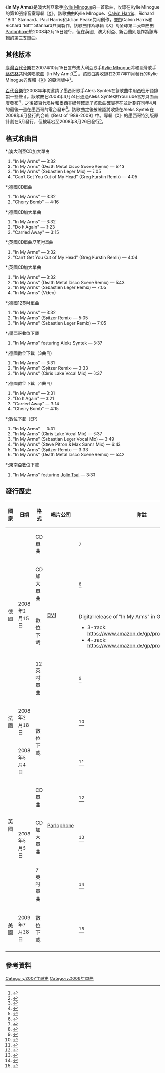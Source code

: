 {{Infobox song
| name       = In My Arms
| cover      = KylieInMyArmsCover.png
| type       = single
| artist     = [[凯莉·米洛|Kylie Minogue]]
| album      = [[X_(凱莉·米洛專輯)|X]]
| B-side     = {{hlist|"Carried Away"|"Cherry Bomb"|"Do It Again"}}
| released   = {{Start date|2008|02|15}}
| format     = {{hlist|[[黑膠唱片|7英吋]]|[[黑膠唱片|12英吋]]|[[CD單曲|CD]]|[[數位音樂下載|數位下載]]}}
| recorded   = 2007年
| studio     = {{hlist|EMI Publishing Studios|Olympic Studios（[[伦敦|倫敦]]）}}
| genre      = {{hlist|[[流行電音|流行電音]]|[[流行舞曲|流行舞曲]]}}
| length     = {{duration|m=3|s=32}}
| label      = [[帕洛风唱片|Parlophone]]
| writer     = {{hlist|Kylie Minogue|[[凱文·哈里斯|Calvin Harris]]|Richard "Biff" Stannard|Paul Harris|Julian Peake}}
| producer   = {{hlist|Calvin Harris|Richard "Biff" Stannard}}
| prev_title = Wow
| prev_year  = 2008
| next_title = All I See
| next_year  = 2008
| misc       = {{Extra album cover
 | header  = In My Arms (feat. [[蔡依林|蔡依林]])
 | type    = single
 | cover   = Kylie Minogue & Jolin Tsai - In My Arms.jpeg
}}
{{Extra chronology
 | artist     = [[蔡依林|蔡依林]]
 | type       = single
 | prev_title = [[特務J_(歌曲)|特務J]]
 | prev_year  = 2007
 | title      = In My Arms
 | year       = 2007
 | next_title = [[大丈夫_(歌曲)|大丈夫]]
 | next_year  = 2009
}}
}}

《'''In My Arms'''》是澳大利亞歌手[[凯莉·米洛|Kylie MInogue]]的一首歌曲，收錄在Kylie MInogue的第10張錄音室專輯《[[X_(凱莉·米洛專輯)|X]]》。該歌曲由Kylie MInogue、[[凱文·哈里斯|Calvin Harris]]、Richard "Biff" Stannard、Paul Harris和Julian Peake共同創作，並由Calvin Harris和Richard "Biff" Stannard共同製作。該歌曲作為專輯《X》的全球第二支單曲由[[帕洛风唱片|Parlophone]]於2008年2月15日發行，但在英國、澳大利亞、新西蘭則是作為該專輯的第三支單曲。

== 其他版本 ==
[[金牌大風_(台灣)|臺灣百代音樂]]在2007年10月15日宣布澳大利亞歌手[[凯莉·米洛|Kylie MInogue]]將和臺灣歌手[[蔡依林|蔡依林]]共同演唱歌曲《In My Arms》<ref>{{Cite web|url=http://www.wellandtribune.ca/2007/10/16/kylie-minogue-jolin-tsai-record-duet|title=Kylie Minogue, Jolin Tsai record duet|last=nurun.com|language=en-CA|website=Welland Tribune|access-date=2017-07-29|archive-url=https://web.archive.org/web/20170729143835/http://www.wellandtribune.ca/2007/10/16/kylie-minogue-jolin-tsai-record-duet|archive-date=2017-07-29|dead-url=yes}}</ref><ref>{{Cite news|url=http://content.usatoday.com/communities/entertainment/post/2007/10/772014/1#.WXws1q17H6Y|title=Kylie Minogue teams up with Jolin Tsai|work=USATODAY.COM|access-date=2017-07-29|archive-date=2017-07-29|archive-url=https://web.archive.org/web/20170729132104/http://content.usatoday.com/communities/entertainment/post/2007/10/772014/1#.WXws1q17H6Y|dead-url=no}}</ref> 。該歌曲將收錄在2007年11月發行的Kylie MInogue的專輯《[[X_(凱莉·米洛專輯)|X]]》的亞洲版中<ref>{{Cite web|url=https://www.washingtonpost.com/wp-dyn/content/article/2007/10/15/AR2007101500473_pf.html|title=Kylie Minogue Records Duet With Tsai|website=www.washingtonpost.com|access-date=2017-07-29|archive-date=2018-10-10|archive-url=https://web.archive.org/web/20181010174243/http://www.washingtonpost.com/wp-dyn/content/article/2007/10/15/AR2007101500473_pf.html|dead-url=no}}</ref>。

[[EMI|百代音樂]]在2008年年初邀請了墨西哥歌手Aleks Syntek在該歌曲中用西班牙語錄製一些聲音。該歌曲在2008年4月24日通過Aleks Syntek的YouTube官方頁面首度發布<ref>{{cite web|url=https://www.youtube.com/watch?v=9_U8EfODsfQ|title="In Your Arms" featuring Aleks Syntek|accessdate=2012-08-02|date=2008-04-24|publisher=YouTube|archive-date=2019-01-14|archive-url=https://web.archive.org/web/20190114115434/https://www.youtube.com/watch?v=9_U8EfODsfQ|dead-url=no}}</ref>，之後被百代唱片和墨西哥媒體確認了該歌曲確實存在並計劃在同年4月的最後一週在墨西哥的電台發布<ref>{{cite web|url=http://www.vanguardia.com.mx/diario/noticia/famosos/espectaculos/syntek_busca_la_internacionalizacion/157758|title=Syntek busca la internacionalización (in Spanish)|accessdate=2012-08-02|date=|publisher=Vanguardia.com.mx|archive-date=2008-04-30|archive-url=https://web.archive.org/web/20080430225423/https://vanguardia.com.mx/diario/noticia/famosos/espectaculos/syntek_busca_la_internacionalizacion/157758|dead-url=no}}</ref>。該歌曲之後被確認將收錄在Aleks Syntek在2008年6月發行的合輯《Best of 1989-2009》中。專輯《X》的墨西哥特別版原計劃在5月發行，但被延宕至2008年8月26日發行<ref>{{cite web|url=http://www.eluniversal.com.mx/notas/502218.html|title=Une Aleks Syntek su talento al de Kylie Minogue (in Spanish)|accessdate=2012-08-02|date=|publisher=Eluniversal.com.mx|archive-date=2017-07-29|archive-url=https://web.archive.org/web/20170729181219/http://archivo.eluniversal.com.mx/notas/502218.html|dead-url=no}}</ref>。

== 格式和曲目 ==
*;澳大利亞CD加大單曲
#"In My Arms" — 3:32
#"In My Arms" (Death Metal Disco Scene Remix) — 5:43
#"In My Arms" (Sebastien Leger Mix) — 7:05
#"Can't Get You Out of My Head" (Greg Kurstin Remix) — 4:05

*;德國CD單曲
#"In My Arms" — 3:32
#"Cherry Bomb" — 4:16

*;德國CD加大單曲
#"In My Arms" — 3:32
#"Do It Again" — 3:23
#"Carried Away" — 3:15

*;英國CD單曲/7英吋單曲
#"In My Arms" — 3:32
#"Can't Get You Out of My Head" (Greg Kurstin Remix) — 4:04

*;英國CD加大單曲
#"In My Arms" — 3:32
#"In My Arms" (Death Metal Disco Scene Remix) — 5:43
#"In My Arms" (Sebastien Leger Remix) — 7:05
#"In My Arms" (Video)

*;德國12英吋單曲
#"In My Arms" — 3:32
#"In My Arms" (Spitzer Remix) — 5:05
#"In My Arms" (Sebastien Leger Remix) — 7:05

*;墨西哥數位下載
#"In My Arms" featuring Aleks Syntek — 3:37

*;德國數位下載（3曲目）
#"In My Arms" — 3:31
#"In My Arms" (Spitzer Remix) — 3:33
#"In My Arms" (Chris Lake Vocal Mix) — 6:37

*;德國數位下載（4曲目）
#"In My Arms" — 3:31
#"Do It Again" — 3:21
#"Carried Away" — 3:14
#"Cherry Bomb" — 4:15

*;數位下載（EP）
#"In My Arms" — 3:31
#"In My Arms" (Chris Lake Vocal Mix) — 6:37
#"In My Arms" (Sebastian Leger Vocal Mix) — 3:49
#"In My Arms" (Steve Pitron & Max Sanna Mix) — 6:43
#"In My Arms" (Spitzer Remix) — 3:33
#"In My Arms" (Death Metal Disco Scene Remix) — 5:42

*;東南亞數位下載
#"In My Arms" featuring [[蔡依林|Jolin Tsai]] — 3:33

== 發行歷史 ==
{| class="wikitable plainrowheaders"
|-
! scope="col"| 國家
! scope="col"| 日期
! scope="col"| 格式
! scope="col"| 唱片公司
! scope="col"| 附註
|-
! scope="row" rowspan="4"| 德國
| rowspan="4"| 2008年2月15日
| CD單曲
| rowspan="4"| [[EMI|EMI]]
| <ref>{{Cite web |url=http://www.amazon.de/My-Arms-Wallet-Minogue-Kylie/dp/B0013384LU |title=存档副本 |accessdate=2017-04-07 |archive-date=2019-10-17 |archive-url=https://web.archive.org/web/20191017143314/https://www.amazon.de/My-Arms-Wallet-Minogue-Kylie/dp/B0013384LU |dead-url=no }}</ref>
|-
| CD加大單曲
| <ref>{{Cite web |url=http://www.amazon.de/My-Arms-Minogue-Kylie/dp/B0012NOMJY |title=存档副本 |accessdate=2017-04-07 |archive-date=2019-10-17 |archive-url=https://web.archive.org/web/20191017143312/https://www.amazon.de/My-Arms-Minogue-Kylie/dp/B0012NOMJY |dead-url=no }}</ref>
|-
| 數位下載
| <ref>Digital release of "In My Arms" in Germany:
*3-track: https://www.amazon.de/gp/product/B001QJIAS8 {{Wayback|url=https://www.amazon.de/gp/product/B001QJIAS8 |date=20191017143312 }}
*4-track: https://www.amazon.de/gp/product/B001QJQHA6 {{Wayback|url=https://www.amazon.de/gp/product/B001QJQHA6 |date=20191017143313 }}</ref>
|-
|12英吋單曲
| <ref>{{Cite web |url=http://www.amazon.de/My-Arms-Vinyl-Single/dp/B0012NOMJE |title=存档副本 |accessdate=2017-04-07 |archive-date=2019-11-21 |archive-url=https://web.archive.org/web/20191121100859/https://www.amazon.de/My-Arms-Vinyl-Single/dp/B0012NOMJE |dead-url=no }}</ref>
|-
! scope="row"| 法國
|2008年2月18日
| rowspan="2"| 數位下載
| rowspan="6"| [[帕洛风唱片|Parlophone]]
| <ref>{{Cite web |url=http://www.amazon.fr/gp/product/B0025A4ZX6 |title=存档副本 |accessdate=2017-04-07 |archive-date=2019-10-17 |archive-url=https://web.archive.org/web/20191017143313/https://www.amazon.fr/gp/product/B0025A4ZX6 |dead-url=no }}</ref>
|-
! scope="row" rowspan="4"| 英國
| 2008年5月4日
| <ref>{{Cite web |url=https://www.amazon.co.uk/gp/product/B001J9TI2M |title=存档副本 |accessdate=2017-04-07 |archive-date=2019-10-17 |archive-url=https://web.archive.org/web/20191017143313/https://www.amazon.co.uk/gp/product/B001J9TI2M |dead-url=no }}</ref>
|-
| rowspan="3"|2008年5月5日
| CD單曲
| <ref>{{Cite web |url=http://www.amazon.co.uk/In-Arms-CD1-Kylie-Minogue/dp/B0015FWL7Y |title=存档副本 |accessdate=2017-04-07 |archive-date=2019-10-17 |archive-url=https://web.archive.org/web/20191017143314/https://www.amazon.co.uk/In-Arms-CD1-Kylie-Minogue/dp/B0015FWL7Y |dead-url=no }}</ref>
|-
| CD加大單曲
| <ref>{{Cite web |url=http://www.amazon.co.uk/My-Arms-CD2-Kylie-Minogue/dp/B0015FWL7O |title=存档副本 |accessdate=2017-04-07 |archive-date=2019-10-23 |archive-url=https://web.archive.org/web/20191023164433/https://www.amazon.co.uk/My-Arms-CD2-Kylie-Minogue/dp/B0015FWL7O |dead-url=no }}</ref>
|-
|7英吋單曲
| <ref>{{Cite web |url=http://www.amazon.co.uk/My-Arms-7-VINYL/dp/B0015FWR96 |title=存档副本 |accessdate=2017-04-07 |archive-date=2019-11-28 |archive-url=https://web.archive.org/web/20191128174719/https://www.amazon.co.uk/My-Arms-7-VINYL/dp/B0015FWR96 |dead-url=no }}</ref>
|-
! scope="row"| 美國
| 2009年7月28日
| 數位下載
| <ref>{{Cite web |url=https://www.amazon.com/gp/product/B002FTILOG |title=存档副本 |accessdate=2017-04-07 |archive-date=2019-10-17 |archive-url=https://web.archive.org/web/20191017223619/https://www.amazon.com/gp/product/B002FTILOG |dead-url=no }}</ref>
|-
|}

== 參考資料 ==
{{Reflist|30em}}

{{蔡依林歌曲}}

[[Category:2007年歌曲|Category:2007年歌曲]]
[[Category:2008年單曲|Category:2008年單曲]]